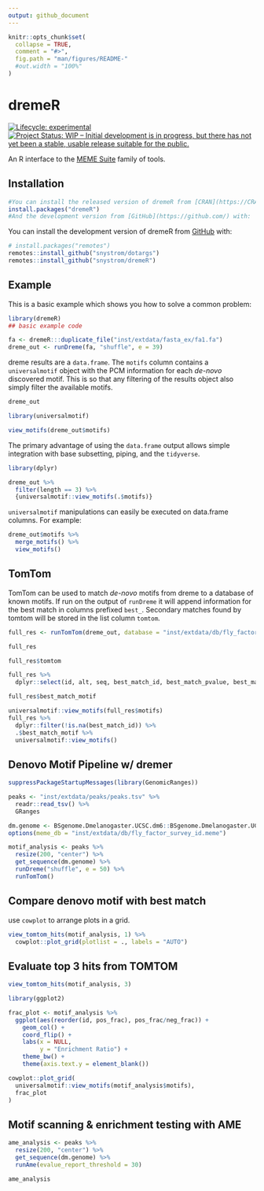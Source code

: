 ```yaml
---
output: github_document
---
```


<!-- README.md is generated from README.Rmd. Please edit that file -->

```r
knitr::opts_chunk$set(
  collapse = TRUE,
  comment = "#>",
  fig.path = "man/figures/README-"
  #out.width = "100%"
)
```

# dremeR

<!-- badges: start -->
[![Lifecycle: experimental](https://img.shields.io/badge/lifecycle-experimental-orange.svg)](https://www.tidyverse.org/lifecycle/#experimental)
[![Project Status: WIP – Initial development is in progress, but there has not yet been a stable, usable release suitable for the public.](https://www.repostatus.org/badges/latest/wip.svg)](https://www.repostatus.org/#wip)
<!-- badges: end -->

An R interface to the [MEME Suite](http://meme-suite.org/) family of tools.

## Installation


```r
#You can install the released version of dremeR from [CRAN](https://CRAN.R-project.org) with:
install.packages("dremeR")
#And the development version from [GitHub](https://github.com/) with:
```

You can install the development version of dremeR from [GitHub](https://github.com/) with:

```r
# install.packages("remotes")
remotes::install_github("snystrom/dotargs")
remotes::install_github("snystrom/dremeR")
```
## Example

This is a basic example which shows you how to solve a common problem:

```r
library(dremeR)
## basic example code
```

```r
fa <- dremeR:::duplicate_file("inst/extdata/fasta_ex/fa1.fa")
dreme_out <- runDreme(fa, "shuffle", e = 39)
```

dreme results are a `data.frame`. The `motifs` column contains a `universalmotif` object with the PCM information for each *de-novo* discovered motif. This is so that any filtering of the results object also simply filter the available motifs.
```r
dreme_out
```
```r
library(universalmotif)

view_motifs(dreme_out$motifs)
```
The primary advantage of using the `data.frame` output allows simple integration with base subsetting, piping, and the `tidyverse`.
```r
library(dplyr)

dreme_out %>% 
  filter(length == 3) %>% 
  {universalmotif::view_motifs(.$motifs)}
```

`universalmotif` manipulations can easily be executed on data.frame columns. For example:
```r
dreme_out$motifs %>% 
  merge_motifs() %>% 
  view_motifs()
```

## TomTom 
TomTom can be used to match *de-novo* motifs from dreme to a database of known
motifs. If run on the output of `runDreme` it will append information for the best match in columns prefixed `best_`. Secondary matches found by tomtom will be stored in the list column `tomtom`. 
```r
full_res <- runTomTom(dreme_out, database = "inst/extdata/db/fly_factor_survey_id.meme")
```
```r
full_res
```
```r
full_res$tomtom
```

```r
full_res %>% 
  dplyr::select(id, alt, seq, best_match_id, best_match_pvalue, best_match_evalue, best_match_motif)
```
```r
full_res$best_match_motif
```

```r
universalmotif::view_motifs(full_res$motifs)
full_res %>% 
  dplyr::filter(!is.na(best_match_id)) %>% 
  .$best_match_motif %>% 
  universalmotif::view_motifs()
```
## Denovo Motif Pipeline w/ dremer
```r
suppressPackageStartupMessages(library(GenomicRanges))

peaks <- "inst/extdata/peaks/peaks.tsv" %>%
  readr::read_tsv() %>%
  GRanges
```
```r
dm.genome <- BSgenome.Dmelanogaster.UCSC.dm6::BSgenome.Dmelanogaster.UCSC.dm6
options(meme_db = "inst/extdata/db/fly_factor_survey_id.meme")

motif_analysis <- peaks %>% 
  resize(200, "center") %>% 
  get_sequence(dm.genome) %>% 
  runDreme("shuffle", e = 50) %>% 
  runTomTom()
```

## Compare denovo motif with best match

use `cowplot` to arrange plots in a grid.
```r
view_tomtom_hits(motif_analysis, 1) %>% 
  cowplot::plot_grid(plotlist = ., labels = "AUTO")
```

## Evaluate top 3 hits from TOMTOM

```r
view_tomtom_hits(motif_analysis, 3)
```
```r
library(ggplot2)

frac_plot <- motif_analysis %>% 
  ggplot(aes(reorder(id, pos_frac), pos_frac/neg_frac)) +
    geom_col() + 
    coord_flip() +
    labs(x = NULL,
         y = "Enrichment Ratio") +
    theme_bw() +
    theme(axis.text.y = element_blank())
```

```r
cowplot::plot_grid(
  universalmotif::view_motifs(motif_analysis$motifs),
  frac_plot
)
```

## Motif scanning & enrichment testing with AME
```r
ame_analysis <- peaks %>% 
  resize(200, "center") %>% 
  get_sequence(dm.genome) %>% 
  runAme(evalue_report_threshold = 30)
```
```r
ame_analysis
```

